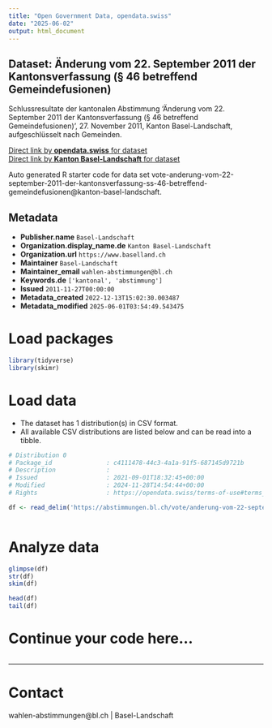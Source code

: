 ```yaml
---
title: "Open Government Data, opendata.swiss"
date: "2025-06-02"
output: html_document
---
```


## Dataset: Änderung vom 22. September 2011 der Kantonsverfassung (§ 46 betreffend Gemeindefusionen)

Schlussresultate der kantonalen Abstimmung 'Änderung vom 22. September 2011 der Kantonsverfassung (§ 46 betreffend Gemeindefusionen)', 27. November 2011, Kanton Basel-Landschaft, aufgeschlüsselt nach Gemeinden.

[Direct link by **opendata.swiss** for dataset](https://opendata.swiss/de/dataset/anderung-vom-22-september-2011-der-kantonsverfassung-46-betreffend-gemeindefusionen)<br>
[Direct link by **Kanton Basel-Landschaft** for dataset](https://abstimmungen.bl.ch/vote/anderung-vom-22-september-2011-der-kantonsverfassung-ss-46-betreffend-gemeindefusionen/data)

Auto generated R starter code for data set vote-anderung-vom-22-september-2011-der-kantonsverfassung-ss-46-betreffend-gemeindefusionen@kanton-basel-landschaft.

## Metadata

- **Publisher.name** `Basel-Landschaft`
- **Organization.display_name.de** `Kanton Basel-Landschaft`
- **Organization.url** `https://www.baselland.ch`
- **Maintainer** `Basel-Landschaft`
- **Maintainer_email** `wahlen-abstimmungen@bl.ch`
- **Keywords.de** `['kantonal', 'abstimmung']`
- **Issued** `2011-11-27T00:00:00`
- **Metadata_created** `2022-12-13T15:02:30.003487`
- **Metadata_modified** `2025-06-01T03:54:49.543475`


# Load packages

```r

library(tidyverse)
library(skimr)

```

# Load data

-   The dataset has 1 distribution(s) in CSV format.
-   All available CSV distributions are listed below and can be read into a tibble.

```r

# Distribution 0
# Package_id               : c4111478-44c3-4a1a-91f5-687145d9721b
# Description              : 
# Issued                   : 2021-09-01T18:32:45+00:00
# Modified                 : 2024-11-28T14:54:44+00:00
# Rights                   : https://opendata.swiss/terms-of-use#terms_by

df <- read_delim('https://abstimmungen.bl.ch/vote/anderung-vom-22-september-2011-der-kantonsverfassung-ss-46-betreffend-gemeindefusionen/data-csv')



```

# Analyze data

```r

glimpse(df)
str(df)
skim(df)

head(df)
tail(df)

```

# Continue your code here...

```r

```

------------------------------------------------------------------------

# Contact

wahlen-abstimmungen@bl.ch | Basel-Landschaft

